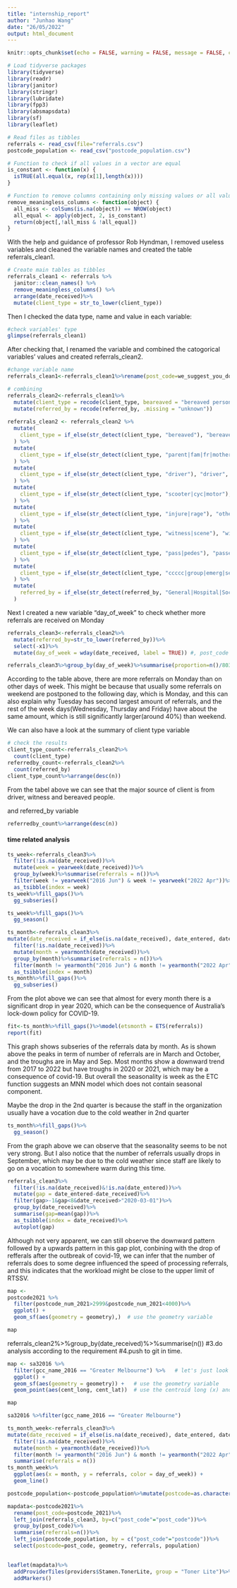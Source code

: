 ```yaml
---
title: "internship_report"
author: "Junhao Wang"
date: "26/05/2022"
output: html_document
---
```


```r
knitr::opts_chunk$set(echo = FALSE, warning = FALSE, message = FALSE, cache = TRUE)
```

```r
# Load tidyverse packages
library(tidyverse)
library(readr)
library(janitor)
library(stringr)
library(lubridate)
library(fpp3)
library(absmapsdata)
library(sf)
library(leaflet)
```

```r
# Read files as tibbles
referrals <- read_csv(file="referrals.csv")
postcode_population <- read_csv("postcode_population.csv")
```


```r
# Function to check if all values in a vector are equal
is_constant <- function(x) {
  isTRUE(all.equal(x, rep(x[1],length(x))))
}
```


```r
# Function to remove columns containing only missing values or all values equal
remove_meaningless_columns <- function(object) {
  all_miss <- colSums(is.na(object)) == NROW(object)
  all_equal <- apply(object, 2, is_constant)
  return(object[,!all_miss & !all_equal])
}
```

With the help and guidance of professor Rob Hyndman, I removed useless variables and cleaned the variable names and created the table referrals_clean1.
```r
# Create main tables as tibbles
referrals_clean1 <- referrals %>%
  janitor::clean_names() %>%
  remove_meaningless_columns() %>%
  arrange(date_received)%>%
  mutate(client_type = str_to_lower(client_type))
```
Then I checked the data type, name and value in each variable:
```r
#check variables' type
glimpse(referrals_clean1)
```
After checking that, I renamed the variable and combined the catogorical variables' values and created referrals_clean2.
```r
#change variable name
referrals_clean1<-referrals_clean1%>%rename(post_code=we_suggest_you_do,region=postcode)
```

```r
# combining
referrals_clean2<-referrals_clean1%>%
  mutate(client_type = recode(client_type, beareaved = "bereaved person", witnes= "witness","witnes on scene"="witness", .missing = "unknown"))%>%
  mutate(referred_by = recode(referred_by, .missing = "unknown"))
  
referrals_clean2 <- referrals_clean2 %>%
  mutate(
    client_type = if_else(str_detect(client_type, "bereaved"), "bereaved", client_type)
  ) %>%
  mutate(
    client_type = if_else(str_detect(client_type, "parent|fam|fr|mother|partner|work|employ"), "fam/fr of casualty", client_type)
  ) %>%
  mutate(
    client_type = if_else(str_detect(client_type, "driver"), "driver", client_type)
  ) %>%
  mutate(
    client_type = if_else(str_detect(client_type, "scooter|cyc|motor"), "rider", client_type)
  ) %>%
  mutate(
    client_type = if_else(str_detect(client_type, "injure|rage"), "other injured person", client_type)
  ) %>%
  mutate(
    client_type = if_else(str_detect(client_type, "witness|scene"), "witness", client_type)
  ) %>%
  mutate(
    client_type = if_else(str_detect(client_type, "pass|pedes"), "passenger", client_type)
  ) %>%
  mutate(
    client_type = if_else(str_detect(client_type, "ccccc|group|emerg|second|inap"), "other", client_type)
  ) %>%
  mutate(
    referred_by = if_else(str_detect(referred_by, "General|Hospital|Social|Internet|GP|Ambulance|RTSSV|Solicitor|After|Agencies|Counsellor|Media|Metro"), "Other", referred_by)
  )
```

Next I created a new variable "day_of_week" to check whether more referrals are received on Monday

```r
referrals_clean3<-referrals_clean2%>%
  mutate(referred_by=str_to_lower(referred_by))%>%
  select(-x1)%>%
  mutate(day_of_week = wday(date_received, label = TRUE)) #, post_code = as.numeric(post_code)  can not find the place 8344 gipsland

referrals_clean3%>%group_by(day_of_week)%>%summarise(proportion=n()/8037*100)
```
According to the table above, there are more referrals on Monday than on other days of week. This might be because that usually some referrals on weekend are postponed to the following day, which is Monday, and this can also explain why Tuesday has second largest amount of referrals, and the rest of the week days(Wednesday, Thursday and Friday) have about the same amount, which is still significantly larger(around 40%) than weekend.

We can also have a look at the summary of client type variable

```r
# check the results  
client_type_count<-referrals_clean2%>%
  count(client_type)
referredby_count<-referrals_clean2%>%
  count(referred_by)  
client_type_count%>%arrange(desc(n))
```
From the tabel above we can see that the major source of client is from driver, witness and bereaved people.


and referred_by variable
```r
referredby_count%>%arrange(desc(n))
```

#### time related analysis
```r
ts_week<-referrals_clean3%>%
  filter(!is.na(date_received))%>%
  mutate(week = yearweek(date_received))%>%
  group_by(week)%>%summarise(referrals = n())%>%
  filter(week != yearweek("2016 Jun") & week != yearweek("2022 Apr"))%>%
  as_tsibble(index = week)
ts_week%>%fill_gaps()%>%
  gg_subseries()

```
```r
ts_week%>%fill_gaps()%>%
  gg_season()
```


```r
ts_month<-referrals_clean3%>%
mutate(date_received = if_else(is.na(date_received), date_entered, date_received))%>%
  filter(!is.na(date_received))%>%
  mutate(month = yearmonth(date_received))%>%
  group_by(month)%>%summarise(referrals = n())%>%
  filter(month != yearmonth("2016 Jun") & month != yearmonth("2022 Apr"))%>%
  as_tsibble(index = month)
ts_month%>%fill_gaps()%>%
  gg_subseries()

```
From the plot above we can see that almost for every month there is a significant drop in year 2020, which can be the consequence of Australia's lock-down policy for COVID-19.
```r
fit<-ts_month%>%fill_gaps()%>%model(etsmonth = ETS(referrals))
report(fit)
```
This graph shows subseries of the referrals data by month. As is shown above the peaks in term of number of referrals are in March and October, and the troughs are in May and Sep. Most months show a downward trend from 2017 to 2022 but have troughs in 2020 or 2021, which may be a consequence of covid-19. But overall the seasonality is week as the ETC function suggests an MNN model which does not contain seasonal component.

Maybe the drop in the 2nd quarter is because the staff in the organization usually have a vocation due to the cold weather in 2nd quarter

```r
ts_month%>%fill_gaps()%>%
  gg_season()
```
From the graph above we can observe that the seasonality seems to be not very strong. But I also notice that the number of referrals usually drops in September, which may be due to the cold weather since staff are likely to go on a vocation to somewhere warm during this time.

```r
referrals_clean3%>%
  filter(!is.na(date_received)&!is.na(date_entered))%>%
  mutate(gap = date_entered-date_received)%>%
  filter(gap>-1&gap<8&date_received>"2020-03-01")%>%
  group_by(date_received)%>%
  summarise(gap=mean(gap))%>%
  as_tsibble(index = date_received)%>%
  autoplot(gap)
```

Although not very apparent, we can still observe the downward pattern followed by a upwards pattern in this gap plot, conbining with the drop of refferals after the outbreak of covid-19, we can infer that the number of referrals does to some degree influenced the speed of processing referrals, and this indicates that the workload might be close to the upper limit of RTSSV.

```r
map <-
postcode2021 %>%
  filter(postcode_num_2021>2999&postcode_num_2021<4000)%>%
  ggplot() +
  geom_sf(aes(geometry = geometry),)  # use the geometry variable

map
```

referrals_clean2%>%group_by(date_received)%>%summarise(n())
#3.do analysis according to the requirement
#4.push to git in time.

```r
map <- sa32016 %>%
  filter(gcc_name_2016 == "Greater Melbourne") %>%   # let's just look Melbourne
  ggplot() +
  geom_sf(aes(geometry = geometry)) +   # use the geometry variable
  geom_point(aes(cent_long, cent_lat))  # use the centroid long (x) and lats (y)

map
```

```r
sa32016 %>%filter(gcc_name_2016 == "Greater Melbourne")
```
```r
ts_month_week<-referrals_clean3%>%
mutate(date_received = if_else(is.na(date_received), date_entered, date_received))%>%
  filter(!is.na(date_received))%>%
  mutate(month = yearmonth(date_received))%>%
  filter(month != yearmonth("2016 Jun") & month != yearmonth("2022 Apr"))%>%group_by(month, day_of_week)%>%
  summarise(referrals = n())
ts_month_week%>%
  ggplot(aes(x = month, y = referrals, color = day_of_week)) +
  geom_line()
```
```r
postcode_population<-postcode_population%>%mutate(postcode=as.character(postcode))
```

```r
mapdata<-postcode2021%>%
  rename(post_code=postcode_2021)%>%
  left_join(referrals_clean3, by=c("post_code"="post_code"))%>%
  group_by(post_code)%>%
  summarise(referrals=n())%>%
  left_join(postcode_population, by = c("post_code"="postcode"))%>%
  select(postcode=post_code, geometry, referrals, population)
  
```


```r
leaflet(mapdata)%>%
  addProviderTiles(providers$Stamen.TonerLite, group = "Toner Lite")%>%
  addMarkers()
    
```

